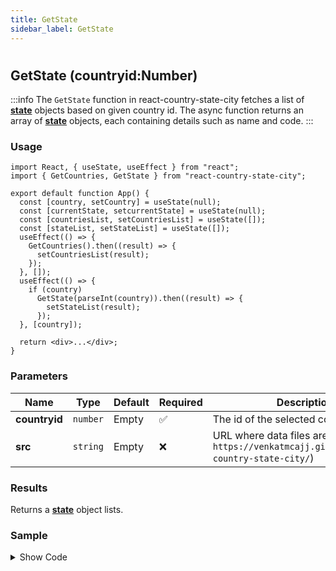```yaml
---
title: GetState
sidebar_label: GetState
---
```


#

## GetState (countryid:Number)

:::info
The `GetState` function in react-country-state-city fetches a list of [**state**](/latest/types/state) objects based on given country id. The async function returns an array of [**state**](/latest/types/state) objects, each containing details such as name and code.
:::


### Usage

```tsx
import React, { useState, useEffect } from "react";
import { GetCountries, GetState } from "react-country-state-city";

export default function App() {
  const [country, setCountry] = useState(null);
  const [currentState, setcurrentState] = useState(null);
  const [countriesList, setCountriesList] = useState([]);
  const [stateList, setStateList] = useState([]);
  useEffect(() => {
    GetCountries().then((result) => {
      setCountriesList(result);
    });
  }, []);
  useEffect(() => {
    if (country)
      GetState(parseInt(country)).then((result) => {
        setStateList(result);
      });
  }, [country]);

  return <div>...</div>;
}
```

### Parameters

| Name          | Type     | Default | Required | Description                                                                                       |
| ------------- | -------- | ------- | -------- | ------------------------------------------------------------------------------------------------- |
| **countryid** | `number` | Empty   | ✅       | The id of the selected country object                                                             |
| **src**       | `string` | Empty   | ❌       | URL where data files are hosted (e.g., `https://venkatmcajj.github.io/react-country-state-city/`) |

### Results

Returns a [**state**](/latest/types/state) object lists.

### Sample

<details>
  <summary>Show Code</summary>
```tsx
import React, { useState, useEffect } from "react";
import { GetCountries, GetState } from "react-country-state-city";
export default function App() {
    const [country, setCountry] = useState(null);
    const [currentState, setcurrentState] = useState(null);
    const [countriesList, setCountriesList] = useState([]);
    const [stateList, setStateList] = useState([]);
    useEffect(() => {
        GetCountries().then((result) => {
            setCountriesList(result);
        });
    }, []);
    useEffect(() => {
        if (country)
            GetState(parseInt(country)).then((result) => {
                setStateList(result);
            });
    }, [country]);
    return (
        <div
            style={{
                border: "1px solid gray",
                borderRadius: "8px",
                padding: "16px",
                marginTop: "16px",
            }}>
            <div style={{ maxWidth: "600px", margin: "auto" }}>
                <h3 style={{ marginTop: 10, marginBottom: 5 }}>Country</h3>
                <select
                    onChange={(e) => setCountry(e.target.value)}
                    value={country}
                    style={{ width: "100%", minHeight: 40 }}
                >
                    <option value={""}>-- Select Country --</option>
                    {countriesList.map((_country) => (
                        <option key={_country.id} value={_country.id}>
                            {_country.name}
                        </option>
                    ))}
                </select>
                <h3 style={{ marginTop: 10, marginBottom: 5 }}>State</h3>
                <select
                    onChange={(e) => setcurrentState(e.target.value)}
                    value={currentState}
                    style={{ width: "100%", minHeight: 40 }}
                >
                    <option value={""}>-- Select State --</option>
                    {stateList.map((_state) => (
                        <option key={_state.id} value={_state.id}>
                            {_state.name}
                        </option>
                    ))}
                </select>
            </div>
        </div>
    );
}
```
</details>
<Statesample />
